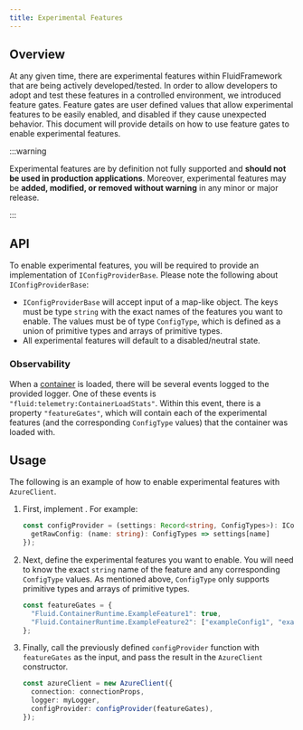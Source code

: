 ```yaml
---
title: Experimental Features
---
```



## Overview

At any given time, there are experimental features within FluidFramework that are being actively developed/tested. In order to allow developers to adopt and test these features in a controlled environment, we introduced feature gates. Feature gates are user defined values that allow experimental features to be easily enabled, and disabled if they cause unexpected behavior. This document will provide details on how to use feature gates to enable experimental features.

:::warning

Experimental features are by definition not fully supported and **should not be used in production applications**. Moreover, experimental features may be **added, modified, or removed without warning** in any minor or major release.

:::

## API

To enable experimental features, you will be required to provide an implementation of `IConfigProviderBase`. Please note the following about `IConfigProviderBase`:

-   `IConfigProviderBase` will accept input of a map-like object. The keys must be type `string` with the exact names of the features you want to enable. The values must be of type `ConfigType`, which is defined as a union of primitive types and arrays of primitive types.
-   All experimental features will default to a disabled/neutral state.

### Observability

When a [container](./containers) is loaded, there will be several events logged to the provided logger. One of these events is `"fluid:telemetry:ContainerLoadStats"`. Within this event, there is a property `"featureGates"`, which will contain each of the experimental features (and the corresponding `ConfigType` values) that the container was loaded with.

## Usage

The following is an example of how to enable experimental features with `AzureClient`.

1. First, implement <ApiLink packageName="core-interfaces" apiName="IConfigProviderBase" apiType="interface" />. For example:

    ```typescript
    const configProvider = (settings: Record<string, ConfigTypes>): IConfigProviderBase => ({
      getRawConfig: (name: string): ConfigTypes => settings[name]
    });
    ```

2. Next, define the experimental features you want to enable. You will need to know the exact `string` name of the feature and any corresponding `ConfigType` values. As mentioned above, `ConfigType` only supports primitive types and arrays of primitive types.

    ```typescript
    const featureGates = {
      "Fluid.ContainerRuntime.ExampleFeature1": true,
      "Fluid.ContainerRuntime.ExampleFeature2": ["exampleConfig1", "exampleConfig2"],
    };
    ```

3. Finally, call the previously defined `configProvider` function with `featureGates` as the input, and pass the result in the `AzureClient` constructor.

    ```typescript
    const azureClient = new AzureClient({
      connection: connectionProps,
      logger: myLogger,
      configProvider: configProvider(featureGates),
    });
    ```
